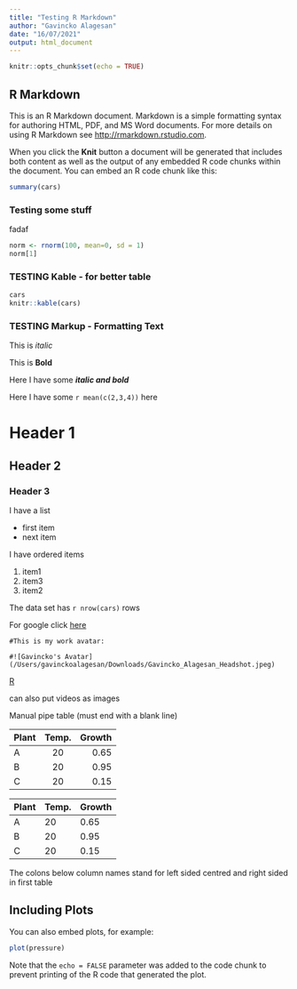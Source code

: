 ```yaml
---
title: "Testing R Markdown"
author: "Gavincko Alagesan"
date: "16/07/2021"
output: html_document
---
```


```r
knitr::opts_chunk$set(echo = TRUE)
```

## R Markdown

This is an R Markdown document. Markdown is a simple formatting syntax for authoring HTML, PDF, and MS Word documents. For more details on using R Markdown see <http://rmarkdown.rstudio.com>.

When you click the **Knit** button a document will be generated that includes both content as well as the output of any embedded R code chunks within the document. You can embed an R code chunk like this:

```r
summary(cars)
```
### Testing some stuff
fadaf

```r
norm <- rnorm(100, mean=0, sd = 1)
norm[1]
```
### TESTING Kable - for better table
```r
cars
knitr::kable(cars)
```


### TESTING Markup - Formatting Text
This is  *italic*

This is **Bold**

Here I have some ***italic and bold***

Here I have some `r mean(c(2,3,4))` here

# Header 1
## Header 2
### Header 3

I have a list

* first item
* next item

I have ordered items

1. item1
3. item3
2. item2

The data set has `r nrow(cars)` rows

For google click [here](http://www.google.com)
```
#This is my work avatar:

#![Gavincko's Avatar](/Users/gavinckoalagesan/Downloads/Gavincko_Alagesan_Headshot.jpeg)
```

[R](/Users/gavinckoalagesan/Downloads/Gavincko_Alagesan_Headshot.jpeg)


can also put videos as images 


Manual pipe table (must end with a blank line)

| Plant | Temp. | Growth |
|:------|:-----:|-------:| 
| A     | 20    | 0.65   |
| B     | 20    | 0.95   |
| C     | 20    | 0.15   |


| Plant | Temp. | Growth |
|-------|-------|--------|
| A     | 20    | 0.65   |
| B     | 20    | 0.95   |
| C     | 20    | 0.15   |

The colons below column names stand for left sided centred and right sided in 
first table

## Including Plots

You can also embed plots, for example:

```r
plot(pressure)
```

Note that the `echo = FALSE` parameter was added to the code chunk to prevent printing of the R code that generated the plot.
